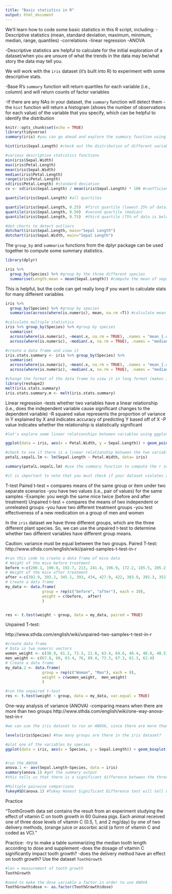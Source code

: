 ```yaml
---
title: "Basic statistics in R"
output: html_document
---
```


We'll learn how to code some basic statistics in this R script, including:
-Descriptive statistics (mean, standard deviation, maximum, minimum, median, range, quantiles)
-correlations
-linear regression
-ANOVA 


-Descriptive statistics are helpful to calculate for the initial exploration of a dataset/when you are unsure of  what the trends in the data may be/what story the data may tell you.

We will work with the `iris` dataset (it's built into R) to experiment with some descriptive stats.

-Base R's `summary` function will return quartiles for each variable (i.e., column) and will return counts of factor variables 

-If there are any NAs in your dataset, the `summary` function will detect them
-the `hist` function will return a histogram (shows the number of observations for each value) of the variable that you specify, which can be helpful to identify the distribution 

```r
knitr::opts_chunk$set(echo = TRUE)
library(tidyverse)
summary(iris) #you can go ahead and explore the summary function using the iris dataset

hist(iris$Sepal.Length) #check out the distribution of different variables in the iris 

#various descriptive statistics functions
min(iris$Sepal.Width)
max(iris$Petal.Length)
mean(iris$Sepal.Width)
median(iris$Petal.Length)
range(iris$Petal.Length)
sd(iris$Petal.Length) #standard deviation 
cv <- sd(iris$Sepal.Length) / mean(iris$Sepal.Length) * 100 #coefficient of variation

quantile(iris$Sepal.Length) #all quartiles 

quantile(iris$Sepal.Length, 0.25)  #first quartile (lowest 25% of data)
quantile(iris$Sepal.Length, 0.50)  #second quartile (median)
quantile(iris$Sepal.Length, 0.75)  #third quartile (75% of data is below this value and 25% is above this value)

#dot charts to detect outliers 
dotchart(iris$Sepal.Length, main="Sepal Length")
dotchart(iris$Sepal.Width, main="Sepal Length")

```

The `group_by` and `summarise` functions from the dplyr package can be used together to compute some summary statistics. 
```r
library(dplyr)

iris %>%
  group_by(Species) %>% #group by the three different species 
  summarise(Length.mean = mean(Sepal.Length)) #compute the mean of sepal length and group by species 
```

This is helpful, but the code can get really long if you want to calculate stats for many different variables
```r
iris %>% 
  group_by(Species) %>% #group by species
  summarise(across(where(is.numeric), mean, na.rm =T)) #calculate mean for numeric columns 

#calculate multiple statistics 
iris %>% group_by(Species) %>% #group by species 
  summarise(
  across(where(is.numeric), ~mean(.x, na.rm = TRUE), .names = "mean_{.col}"), #calculates mean for each numeric variable and names the                                                                                #columns accordingly 
  across(where(is.numeric), ~median(.x, na.rm = TRUE), .names = "median_{.col}")) #calculates median for each numeric variable and names                                                                                   #the columns accordingly 

#create a data frame and view it 
iris.stats.summary <- iris %>% group_by(Species) %>% 
  summarise(
  across(where(is.numeric), ~mean(.x, na.rm = TRUE), .names = "mean_{.col}"), 
  across(where(is.numeric), ~median(.x, na.rm = TRUE), .names = "median_{.col}")) 

#change the format of the data frame to view it in long format (makes it a bit easier to work with)
library(reshape2)
melt(iris.stats.summary)
iris.stats.summary.m <- melt(iris.stats.summary)

```

Linear regression
-tests whether two variables have a linear relationship (i.e., does the independent variable cause significant changes to the dependent variable)
-R squared value represents the proportion of variance in Y explained by X and indicates accuracy of predicting Y based off of X 
-P value indicates whether the relationship is statistically significant 
```r

#let's explore some linear relationships between variables using ggplot 

ggplot(data = iris, aes(x = Petal.Width, y = Sepal.Length)) + geom_point()

#check to see if there is a linear relationship between the two variables 
petalL.sepalL.lm <- lm(Sepal.Length ~ Petal.Width, data= iris)

summary(petalL.sepalL.lm) #use the summary function to compute the r squared and the p-value, etc.

#it is important to note that you must check if your dataset violates any assumptions of linear regression before you consider the results "valid". If assumptions are violated, there are options (i.e., transformations or other tests)

```

T-test
Paired t-test = compares means of the same group or item under two separate scenarios 
  -you have two values (i.e., pair of values) for the same samples 
  -Example: you weigh the same mice twice (before and after treatment)
Unpaired t-test = compares the means of two independent or unreleated groups
  -you have two different treatment groups 
  -you test effectiveness of a new medication on a group of men and women 
  
In the `iris` dataset we have three different groups, which are the three different plant species. So, we can use the unpaired t-test to determine whether two different variables have different group means. 

Caution: variance must be equal between the two groups.
Paired T-test:
http://www.sthda.com/english/wiki/paired-samples-t-test-in-r
```r
#run this code to create a data frame of mice data
# Weight of the mice before treatment
before <-c(200.1, 190.9, 192.7, 213, 241.4, 196.9, 172.2, 185.5, 205.2, 193.7)
# Weight of the mice after treatment
after <-c(392.9, 393.2, 345.1, 393, 434, 427.9, 422, 383.9, 392.3, 352.2)
# Create a data frame
my_data <- data.frame( 
                group = rep(c("before", "after"), each = 10),
                weight = c(before,  after)
                )


res <- t.test(weight ~ group, data = my_data, paired = TRUE)

```

Unpaired T-test:

http://www.sthda.com/english/wiki/unpaired-two-samples-t-test-in-r
```r
#create data frame
# Data in two numeric vectors
women_weight <- c(38.9, 61.2, 73.3, 21.8, 63.4, 64.6, 48.4, 48.8, 48.5)
men_weight <- c(67.8, 60, 63.4, 76, 89.4, 73.3, 67.3, 61.3, 62.4) 
# Create a data frame
my_data.2 <- data.frame( 
                group = rep(c("Woman", "Man"), each = 9),
                weight = c(women_weight,  men_weight)
                )

#run the unpaired t-test
res <- t.test(weight ~ group, data = my_data, var.equal = TRUE)

```

One-way analysis of variance (ANOVA)
-comparing means when there are more than two groups
http://www.sthda.com/english/wiki/one-way-anova-test-in-r
```r
#we can use the iris dataset to run an ANOVA, since there are more than two groups

levels(iris$Species) #how many groups are there in the iris dataset?

#plot one of the variables by species 
ggplot(data = iris, aes(x = Species, y = Sepal.Length)) + geom_boxplot() 


#run the ANOVA
anova.1 <- aov(Sepal.Length~Species, data = iris)
summary(anova.1) #get the summary output
#this tells us that there is a significant difference between the three groups, but we don't yet know between which groups

#Multiple pairwise comparisons 
TukeyHSD(anova.1) #Tukey Honest Significant Difference test will tell us which species have different means

```

Practice 

"ToothGrowth data set contains the result from an experiment studying the effect of vitamin C on tooth growth in 60 Guinea pigs. Each animal received one of three dose levels of vitamin C (0.5, 1, and 2 mg/day) by one of two delivery methods, (orange juice or ascorbic acid (a form of vitamin C and coded as VC)."

Practice: 
-try to make a table summarizing the median tooth length according to dose and supplement
-does the dosage of vitamin C significantly impact tooth growth?
-does the delivery method have an effect on tooth growth?
Use the dataset `ToothGrowth`
```r
#len = measurement of tooth growth
ToothGrowth

#need to make the dose variable a factor in order to use ANOVA
ToothGrowth$dose <- as.factor(ToothGrowth$dose)

```

